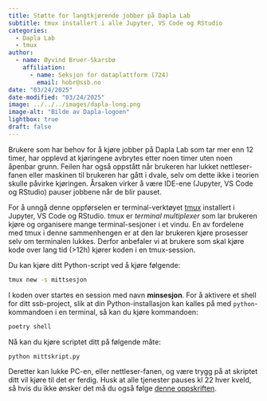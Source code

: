 ```yaml
---
title: Støtte for langtkjørende jobber på Dapla Lab
subtitle: tmux installert i alle Jupyter, VS Code og RStudio 
categories:
  - Dapla Lab
  - tmux
author:
  - name: Øyvind Bruer-Skarsbø
    affiliation: 
      - name: Seksjon for dataplattform (724)
        email: hobr@ssb.no
date: "03/24/2025"
date-modified: "03/24/2025"
image: ../../../images/dapla-long.png
image-alt: "Bilde av Dapla-logoen"
lightbox: true
draft: false
---
```


Brukere som har behov for å kjøre jobber på Dapla Lab som tar mer enn 12 timer, har opplevd at kjøringene avbrytes etter noen timer uten noen åpenbar grunn. Feilen har også oppstått når brukeren har lukket nettleser-fanen eller maskinen til brukeren har gått i dvale, selv om dette ikke i teorien skulle påvirke kjøringen. Årsaken virker å være IDE-ene (Jupyter, VS Code og RStudio) pauser jobbene når de blir pauset. 

For å unngå denne oppførselen er terminal-verktøyet [tmux](https://github.com/tmux/tmux/wiki) installert i Jupyter, VS Code og RStudio. tmux er *terminal multiplexer* som lar brukeren kjøre og organisere mange terminal-sesjoner i et vindu. En av fordelene med tmux i denne sammenhengen er at den lar brukeren kjøre prosesser selv om terminalen lukkes. Derfor anbefaler vi at brukere som skal kjøre kode over lang tid (>12h) kjører koden i en tmux-session.

Du kan kjøre ditt Python-script ved å kjøre følgende:

```.bash
tmux new -s mittsesjon
```
I koden over startes en session med navn **minsesjon**. For å aktivere et shell for ditt ssb-project, slik at din Python-installasjon kan kalles på med `python`-kommandoen i en terminal, så kan du kjøre kommandoen:

```.bash
poetry shell
```

Nå kan du kjøre scriptet ditt på følgende måte:

```.bash
python mittskript.py
```

Deretter kan lukke PC-en, eller nettleser-fanen, og være trygg på at skriptet ditt vil kjøre til det er ferdig. Husk at alle tjenester pauses kl 22 hver kveld, så hvis du ikke ønsker det må du også følge [denne oppskriften](../../../statistikkere/dapla-lab.qmd#automatisk-pausing).